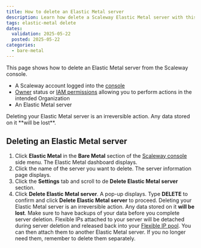 ```yaml
---
title: How to delete an Elastic Metal server
description: Learn how delete a Scaleway Elastic Metal server with this step-by-step guide.
tags: elastic-metal delete
dates:
  validation: 2025-05-22
  posted: 2025-05-22
categories:
  - bare-metal
---
```



This page shows how to delete an Elastic Metal server from the Scaleway console.

<Requirements />

- A Scaleway account logged into the [console](https://console.scaleway.com)
- [Owner](/iam/concepts/#owner) status or [IAM permissions](/iam/concepts/#permission) allowing you to perform actions in the intended Organization
- An Elastic Metal server

<Message type="important">
  Deleting your Elastic Metal server is an irreversible action. Any data stored on it **will be lost**.
</Message>

## Deleting an Elastic Metal server

1. Click **Elastic Metal** in the **Bare Metal** section of the [Scaleway console](https://console.scaleway.com) side menu. The Elastic Metal dashboard displays.
2. Click the name of the server you want to delete. The server information page displays.
3. Click the **Settings** tab and scroll to de **Delete Elastic Metal server** section.
4. Click **Delete Elastic Metal server**. A pop-up displays. Type **DELETE** to confirm and click **Delete Elastic Metal server** to proceed.
    <Message type="important">
      Deleting your Elastic Metal server is an irreversible action. Any data stored on it **will be lost**. Make sure to have backups of your data before you complete server deletion.
    </Message>
    <Message type="tip">
      Flexible IPs attached to your server will be detached during server deletion and released back into your [Flexible IP pool](https://console.scaleway.com/elastic-metal/flexible-ips/). 
      You can then attach them to another Elastic Metal server. If you no longer need them, remember to delete them separately.
    </Message>